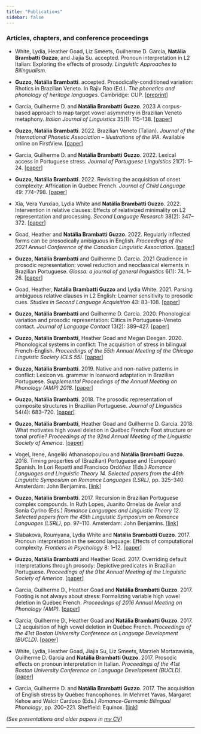 ```yaml
---
title: "Publications"
sidebar: false
---
```


### Articles, chapters, and conference proceedings


- White, Lydia, Heather Goad, Liz Smeets, Guilherme D. Garcia, **Natália Brambatti Guzzo**, and Jiajia Su. accepted. Pronoun interpretation in L2 Italian: Exploring the effects of prosody. *Linguistic Approaches to Bilingualism*.

- **Guzzo, Natália Brambatti**. accepted. Prosodically-conditioned variation: Rhotics in Brazilian Veneto. In Rajiv Rao (Ed.). *The phonetics and phonology of heritage languages*. Cambridge: CUP. [[preprint](https://www.dropbox.com/s/leriaorlcjr7nve/Guzzo_rhotics_CUP_heritage.pdf?raw=1)]

- Garcia, Guilherme D. and **Natália Brambatti Guzzo**. 2023 A corpus-based approach to map target vowel asymmetry in Brazilian Veneto metaphony. *Italian Journal of Linguistics* 35(1): 115--138. [[paper](https://www.dropbox.com/s/rhc6f4y36utgdmv/Garcia%20-%20Guzzo%202023.pdf?raw=1)]

- **Guzzo, Natália Brambatti**. 2022. Brazilian Veneto (Talian). *Journal of the International Phonetic Association -- Illustrations of the IPA*.  Available online on FirstView. [[paper](https://doi.org/10.1017/S002510032200010X)]

- Garcia, Guilherme D. and **Natália Brambatti Guzzo**. 2022. Lexical access in Portuguese stress. *Journal of Portuguese Linguistics* 21(7): 1--24. [[paper](https://doi.org/10.16995/jpl.8188)] 

- **Guzzo, Natália Brambatti**. 2022. Revisiting the acquisition of onset complexity: Affrication in Québec French. *Journal of Child Language* 49: 774--798.   [[paper](https://doi.org/10.1017/S0305000921000374)]

- Xia, Vera Yunxiao, Lydia White and **Natália Brambatti Guzzo**. 2022. Intervention in relative clauses: Effects of relativized minimality on L2 representation and processing. *Second Language Research* 38(2): 347--372. [[paper](https://doi.org/10.1177/0267658320958742)]

- Goad, Heather and **Natália Brambatti Guzzo**. 2022. Regularly inflected forms can be prosodically ambiguous in English. *Proceedings of the 2021 Annual Conference of the Canadian Linguistic Association*. [[paper](https://cla-acl.ca/pdfs/actes-2021/Goad_and_Guzzo-Regularly_inflected_forms_can_be_prosodically_ambiguous_in_English.pdf)]

- **Guzzo, Natália Brambatti** and Guilherme D. Garcia. 2021 Gradience in prosodic representation: vowel reduction and neoclassical elements in Brazilian Portuguese. *Glossa: a journal of general linguistics* 6(1): 74. 1--26. [[paper](https://doi. org/10.5334/gjgl.1413)]

- Goad, Heather, **Natália Brambatti Guzzo** and Lydia White. 2021. Parsing ambiguous relative clauses in L2 English: Learner sensitivity to prosodic cues. *Studies in Second Language Acquisition* 43: 83--108. [[paper](https://doi.org/10.1017/S0272263120000285)]

- **Guzzo, Natália Brambatti** and Guilherme D. Garcia. 2020. Phonological variation and prosodic representation: Clitics in Portuguese-Veneto contact. *Journal of Language Contact* 13(2): 389–427. [[paper](https://doi.org/10.1163/19552629-bja10021)]

- **Guzzo, Natália Brambatti**, Heather Goad and Megan Deegan. 2020. Phonological systems in conflict: The acquisition of stress in bilingual French-English. *Proceedings of the 55th Annual Meeting of the Chicago Linguistic Society (CLS 55)*. [[paper](https://www.dropbox.com/s/lo7eh5l7onmruy1/Guzzo_Goad_Deegan.pdf?raw=1)]

- **Guzzo, Natália Brambatti**. 2019. Native and non-native patterns in conflict: Lexicon vs. grammar in loanword adaptation in Brazilian Portuguese. *Supplemental Proceedings of the Annual Meeting on Phonology (AMP) 2018*. [[paper](https://journals.linguisticsociety.org/proceedings/index.php/amphonology/article/view/4488)]

- **Guzzo, Natália Brambatti**. 2018. The prosodic representation of composite structures in Brazilian Portuguese. *Journal of Linguistics* 54(4): 683–720. [[paper](http://dx.doi.org/10.1017/S0022226718000099)]

- **Guzzo, Natália Brambatti**, Heather Goad and Guilherme D. Garcia. 2018. What motivates high vowel deletion in Québec French: Foot structure or tonal profile? *Proceedings of the 92nd Annual Meeting of the Linguistic Society of America*. [[paper](https://doi.org/10.3765/plsa.v3i1.4306)]

- Vogel, Irene, Angeliki Athanasopoulou and **Natália Brambatti Guzzo**. 2018. Timing properties of (Brazilian) Portuguese and (European) Spanish. In Lori Repetti and Francisco Ordóñez (Eds.) *Romance Languages and Linguistic Theory 14. Selected papers from the 46th Linguistic Symposium on Romance Languages (LSRL)*, pp. 325–340. Amsterdam: John Benjamins. [[link](https://benjamins.com/catalog/rllt.14)]

- **Guzzo, Natália Brambatti**. 2017. Recursion in Brazilian Portuguese complex compounds. In Ruth Lopes, Juanito Ornelas de Avelar and Sonia Cyrino (Eds.) *Romance Languages and Linguistic Theory 12. Selected papers from the 45th Linguistic Symposium on Romance Languages (LSRL)*, pp. 97–110. Amsterdam: John Benjamins. [[link](https://benjamins.com/catalog/rllt.12)]

- Slabakova, Roumyana, Lydia White and **Natália Brambatti Guzzo**. 2017. Pronoun interpretation in the second language: Effects of computational complexity. *Frontiers in Psychology* 8: 1–12. [[paper](https://doi.org/10.3389/fpsyg.2017.01236)]

- **Guzzo, Natália Brambatti** and Heather Goad. 2017. Overriding default interpretations through prosody: Depictive predicates in Brazilian Portuguese. *Proceedings of the 91st Annual Meeting of the Linguistic Society of America*. [[paper](http://dx.doi.org/10.3765/plsa.v2i0.4077)]

- Garcia, Guilherme D., Heather Goad and **Natália Brambatti Guzzo**. 2017. Footing is not always about stress: Formalizing variable high vowel deletion in Québec French. *Proceedings of 2016 Annual Meeting on Phonology (AMP)*. [[paper](http://dx.doi.org/10.3765/amp.v4i0.3991)]

- Garcia, Guilherme D., Heather Goad and **Natália Brambatti Guzzo**. 2017. L2 acquisition of high vowel deletion in Québec French. *Proceedings of the 41st Boston University Conference on Language Development (BUCLD)*. [[paper](http://www.lingref.com/bucld/41/BUCLD41-22.pdf)]

- White, Lydia, Heather Goad, Jiajia Su, Liz Smeets, Marzieh Mortazavinia, Guilherme D. Garcia and **Natália Brambatti Guzzo**. 2017. Prosodic effects on pronoun interpretation in Italian. *Proceedings of the 41st Boston University Conference on Language Development (BUCLD)*. [[paper](http://www.lingref.com/bucld/41/BUCLD41-60.pdf)]

- Garcia, Guilherme D. and **Natália Brambatti Guzzo**. 2017. The acquisition of English stress by Québec francophones. In Mehmet Yavas, Margaret Kehoe and Walcir Cardoso (Eds.) *Romance-Germanic Bilingual Phonology*, pp. 200–221. Sheffield: Equinox. [[link](https://www.equinoxpub.com/home/romance-germanic-bilingual-phonology-mehmet-yavas-margaret-kehoe-walcir-cardoso/)]




*(See presentations and older papers in [my CV](cv.html))*


***